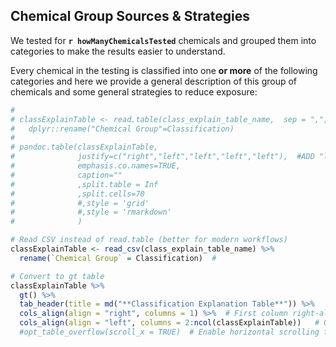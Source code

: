 ## Chemical Group Sources & Strategies {#class_link_id}

We tested for **`r howManyChemicalsTested`** chemicals and grouped them into categories to make the results easier to understand.


<!-- Our `r testName`  tests for **`r howManyChemicalsTested`** chemicals. 
We have classified these chemicals into a few categories to make these results easier to understand.
-->

Every chemical in the testing is classified into one **or more** of the following categories and here we provide a general description of this group of chemicals and some general strategies to reduce exposure:


```r



# 
# classExplainTable <- read.table(class_explain_table_name,  sep = ",",  header = TRUE   ) %>%
#   dplyr::rename("Chemical Group"=Classification)
# 
# pandoc.table(classExplainTable,
#              justify=c("right","left","left","left","left"),  #ADD "left" as needed for number of "ncol" above
#              emphasis.co.names=TRUE,
#              caption=""
#              ,split.table = Inf
#              ,split.cells=70
#              #,style = 'grid'
#              #,style = 'rmarkdown'
#              )

# Read CSV instead of read.table (better for modern workflows)
classExplainTable <- read_csv(class_explain_table_name) %>%
  rename(`Chemical Group` = Classification)  # 

# Convert to gt table
classExplainTable %>%
  gt() %>%
  tab_header(title = md("**Classification Explanation Table**")) %>%
  cols_align(align = "right", columns = 1) %>%  # First column right-aligned
  cols_align(align = "left", columns = 2:ncol(classExplainTable))   # Other columns left-aligned
  #opt_table_overflow(scroll_x = TRUE)  # Enable horizontal scrolling for long text




```

